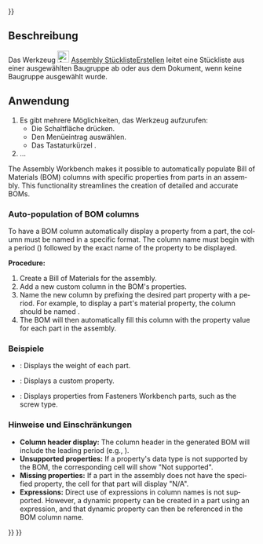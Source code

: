 <languages/>
{{UnfinishedDocu{{#translation:}}}}

{{Docnav/de
|[[Assembly_CreateSimulation/de|SimulationErstellen]]
|[[Assembly_ToggleGrounded/de|VerankertUmschalten]]
|[[Assembly_Workbench/de|Assembly]]
|IconL=Assembly_CreateSimulation.svg
|IconR=Assembly_ToggleGrounded.svg
|IconC=Workbench_Assembly.svg
}}

{{GuiCommand/de
|Name=Assembly CreateBom
|Name/de=Assembly StücklisteErstellen
|MenuLocation=Assembly → Stückliste
|Workbenches=[[Assembly_Workbench/de|Assembly]]
|Shortcut={{KEY|O}}
|Version=1.0
|SeeAlso=
}}

<span id="Description"></span>
==Beschreibung==

Das Werkzeug [[Image:Assembly_CreateBom.svg|24px]] [[Assembly_CreateBom/de|Assembly StücklisteErstellen]] leitet eine Stückliste aus einer ausgewählten Baugruppe ab oder aus dem Dokument, wenn keine Baugruppe ausgewählt wurde.

<span id="Usage"></span>
==Anwendung==

# Es gibt mehrere Möglichkeiten, das Werkzeug aufzurufen:
#* Die Schaltfläche {{Button|[[Image:Assembly_CreateBom.svg|16px]] [[Assembly_CreateBom/de|Stückliste]]}} drücken.
#* Den Menüeintrag {{MenuCommand|Assembly → [[Image:Assembly_CreateBom.svg|16px]] Stückliste}} auswählen.
#* Das Tastaturkürzel {{KEY|O}}.
#...

<div lang="en" dir="ltr" class="mw-content-ltr">
The Assembly Workbench makes it possible to automatically populate Bill of Materials (BOM) columns with specific properties from parts in an assembly. This functionality streamlines the creation of detailed and accurate BOMs.
</div>

<div lang="en" dir="ltr" class="mw-content-ltr">
===Auto-population of BOM columns===
</div>

<div lang="en" dir="ltr" class="mw-content-ltr">
To have a BOM column automatically display a property from a part, the column must be named in a specific format. The column name must begin with a period ({{Incode|.}}) followed by the exact name of the property to be displayed.
</div>

<div lang="en" dir="ltr" class="mw-content-ltr">
'''Procedure:'''
# Create a Bill of Materials for the assembly.
# Add a new custom column in the BOM's properties.
# Name the new column by prefixing the desired part property with a period. For example, to display a part's material property, the column should be named {{Incode|.Material}}.
# The BOM will then automatically fill this column with the {{PropertyData|Material}} property value for each part in the assembly.
</div>

<span id="Examples"></span>
===Beispiele===

<div lang="en" dir="ltr" class="mw-content-ltr">
* {{Incode|.Weight}}: Displays the weight of each part.
* {{Incode|.PartNumber}}: Displays a custom {{PropertyData|Part Number}} property.
* {{Incode|.type}}: Displays properties from Fasteners Workbench parts, such as the screw type.
</div>

<span id="Notes_and_limitations"></span>
===Hinweise und Einschränkungen===

<div lang="en" dir="ltr" class="mw-content-ltr">
* '''Column header display:''' The column header in the generated BOM will include the leading period (e.g., {{Incode|.Material}}).
* '''Unsupported properties:''' If a property's data type is not supported by the BOM, the corresponding cell will show "Not supported".
* '''Missing properties:''' If a part in the assembly does not have the specified property, the cell for that part will display "N/A".
* '''Expressions:''' Direct use of expressions in column names is not supported. However, a dynamic property can be created in a part using an expression, and that dynamic property can then be referenced in the BOM column name.
</div>


{{Docnav/de
|[[Assembly_CreateSimulation/de|SimulationErstellen]]
|[[Assembly_ToggleGrounded/de|VerankertUmschalten]]
|[[Assembly_Workbench/de|Assembly]]
|IconL=Assembly_CreateSimulation.svg
|IconR=Assembly_ToggleGrounded.svg
|IconC=Workbench_Assembly.svg
}}

{{Assembly_Tools_navi{{#translation:}}}}
{{Userdocnavi{{#translation:}}}}